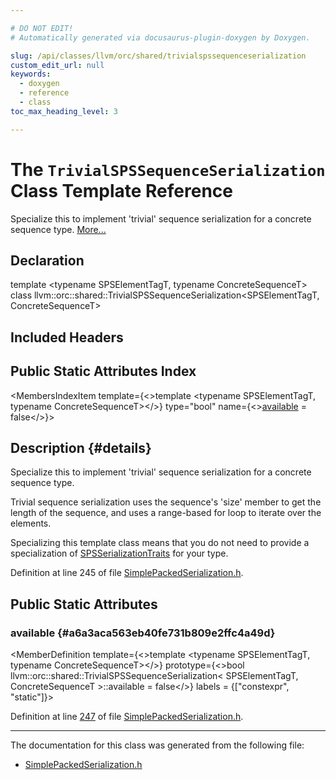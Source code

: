 ```yaml
---

# DO NOT EDIT!
# Automatically generated via docusaurus-plugin-doxygen by Doxygen.

slug: /api/classes/llvm/orc/shared/trivialspssequenceserialization
custom_edit_url: null
keywords:
  - doxygen
  - reference
  - class
toc_max_heading_level: 3

---
```





# The `TrivialSPSSequenceSerialization` Class Template Reference

<DoxygenPage pluginConfig={pluginConfig}>

Specialize this to implement &#39;trivial&#39; sequence serialization for a concrete sequence type. <a href="#details">More...</a>

## Declaration

<CodeBlock>template &lt;typename SPSElementTagT, typename ConcreteSequenceT&gt;
class llvm::orc::shared::TrivialSPSSequenceSerialization&lt;SPSElementTagT, ConcreteSequenceT&gt;</CodeBlock>

## Included Headers

<IncludesList>
<IncludesListItem
  filePath="llvm/ExecutionEngine/Orc/Shared/SimplePackedSerialization.h"
  permalink="/docs/api/files/include/include/llvm/include/llvm/executionengine/include/llvm/executionengine/orc/include/llvm/executionengine/orc/shared/simplepackedserialization-h"
  isLocal="true" />
</IncludesList>

## Public Static Attributes Index

<MembersIndex>

<MembersIndexItem
  template={<>template &lt;typename SPSElementTagT, typename ConcreteSequenceT&gt;</>}
  type="bool"
  name={<><a href="#a6a3aca563eb40fe731b809e2ffc4a49d">available</a> = false</>}>
</MembersIndexItem>

</MembersIndex>

## Description {#details}

Specialize this to implement &#39;trivial&#39; sequence serialization for a concrete sequence type.

Trivial sequence serialization uses the sequence&#39;s &#39;size&#39; member to get the length of the sequence, and uses a range-based for loop to iterate over the elements.

Specializing this template class means that you do not need to provide a specialization of <a href="/docs/api/classes/llvm/orc/shared/spsserializationtraits">SPSSerializationTraits</a> for your type.

Definition at line 245 of file <a href="/docs/api/files/include/include/llvm/include/llvm/executionengine/include/llvm/executionengine/orc/include/llvm/executionengine/orc/shared/simplepackedserialization-h">SimplePackedSerialization.h</a>.

<SectionDefinition>

## Public Static Attributes

### available {#a6a3aca563eb40fe731b809e2ffc4a49d}

<MemberDefinition
  template={<>template &lt;typename SPSElementTagT, typename ConcreteSequenceT&gt;</>}
  prototype={<>bool llvm::orc::shared::TrivialSPSSequenceSerialization&lt; SPSElementTagT, ConcreteSequenceT &gt;::available = false</>}
  labels = {["constexpr", "static"]}>

Definition at line <a href="/docs/api/files/include/include/llvm/include/llvm/executionengine/include/llvm/executionengine/orc/include/llvm/executionengine/orc/shared/simplepackedserialization-h/#l00247">247</a> of file <a href="/docs/api/files/include/include/llvm/include/llvm/executionengine/include/llvm/executionengine/orc/include/llvm/executionengine/orc/shared/simplepackedserialization-h">SimplePackedSerialization.h</a>.
</MemberDefinition>

</SectionDefinition>

<hr/>

The documentation for this class was generated from the following file:

<ul>
<li><a href="/docs/api/files/include/include/llvm/include/llvm/executionengine/include/llvm/executionengine/orc/include/llvm/executionengine/orc/shared/simplepackedserialization-h">SimplePackedSerialization.h</a></li>
</ul>

</DoxygenPage>
